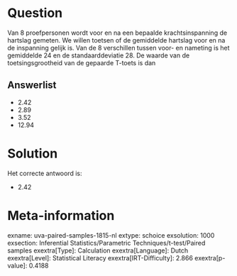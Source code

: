 Question
========

Van 8 proefpersonen wordt voor en na een bepaalde krachtsinspanning de
hartslag gemeten. We willen toetsen of de gemiddelde hartslag voor en na
de inspanning gelijk is. Van de 8 verschillen tussen voor- en nameting
is het gemiddelde 24 en de standaarddeviatie 28. De waarde van de
toetsingsgrootheid van de gepaarde T-toets is dan

Answerlist
----------

* 2.42
* 2.89
* 3.52
* 12.94

Solution
========

Het correcte antwoord is: 

* 2.42

Meta-information
================
exname: uva-paired-samples-1815-nl
extype: schoice
exsolution: 1000
exsection: Inferential Statistics/Parametric Techniques/t-test/Paired samples
exextra[Type]: Calculation
exextra[Language]: Dutch
exextra[Level]: Statistical Literacy
exextra[IRT-Difficulty]: 2.866
exextra[p-value]: 0.4188
